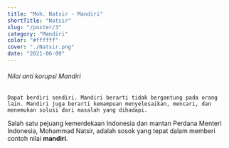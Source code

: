 ```yaml
---
title: "Moh. Natsir - Mandiri"
shortTitle: "Natsir"
slug: "/poster/3"
category: "Mandiri"
color: "#ffffff"
cover: "./Natsir.png"
date: "2021-06-09"
---
```

###### Nilai anti korupsi Mandiri
    Dapat berdiri sendiri. Mandiri berarti tidak bergantung pada orang lain. Mandiri juga berarti kemampuan menyelesaikan, mencari, dan menemukan solusi dari masalah yang dihadapi.

Salah satu pejuang kemerdekaan Indonesia dan mantan Perdana Menteri Indonesia, Mohammad Natsir, adalah sosok yang tepat dalam memberi contoh nilai **mandiri**.

